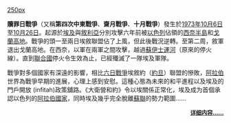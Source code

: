 [[文件:1973_sinai_war_maps.jpg|250px]]

'''贖罪日戰爭'''（又稱'''第四次中東戰爭'''、'''齋月戰爭'''、'''十月戰爭'''）發生於[[1973年|1973年]][[10月6日|10月6日]]至[[10月26日|10月26日]]。起源於[[埃及|埃及]]與[[敘利亞|敘利亞]]分別攻擊六年前被[[以色列|以色列]]佔領的[[西奈半島|西奈半島]]和[[戈蘭高地|戈蘭高地]]。戰爭的頭一至兩日埃敘聯盟佔了上風，但此後戰況逆轉。至第二周，敘軍退出戈蘭高地。在西奈，以軍在兩軍之間攻擊，越過[[蘇伊士運河|蘇伊士運河]]（原來的停火線）。直到[[聯合國|聯合國]]停火令生效為止，已經殲滅了一隊埃及軍隊。

戰爭對多個國家有深遠的影響，相比[[第三次中東戰爭|六日戰爭]]埃敘約（[[約旦|約旦]]）聯盟的慘敗，[[阿拉伯|阿拉伯]]世界為戰爭早期的進展，心理上感到安慰。這種心態為未來的和平進程以及埃及的門戶開放 (infitah)政策舖路。《大衛營和約》令以埃關係正常化，埃及成为首個承認以色列的[[阿拉伯國家|阿拉伯國家]]，同時埃及幾乎完全脫離[[蘇聯|蘇聯]]的勢力範圍……

<div align="right" style="font-size:small;">
'''[[贖罪日戰爭|详细内容……]]'''
</div>